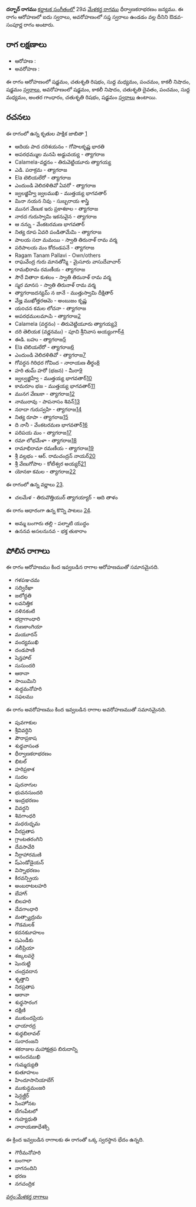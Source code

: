 {{Infobox ragam
	| name          	= దర్బార్
	| synonym	    	= 
	| mela          	= 
	| chakra        	= 
	| janaka        	= 
	| type          	= ఔడవ-సంపూర్ణ
	| arohanam      	= {{svaraC|S|R2|M1|P|N3|S'}} 
	| avarohanam    	= {{svaraC|S'|N3|D2|P|M1|G3|R2|S}}
	| jeeva         	=
	| chhaya        	=
	| nyasa         	=
	| vishesha      	= 
	| equivalent  		= 
}}
{{కర్ణాటక సంగీత రాగాలు}}
'''దర్బార్ రాగము''' [[కర్ణాటక సంగీతం]]లో 29వ [[మేళకర్త రాగము]] ధీర్వాణకరాభరణం జన్యము.  ఈ రాగం ఆరోహణలో ఐదు స్వరాలు, అవరోహణంలో సప్త స్వరాలు ఉండడం వల్ల దీనిని ఔడవ-సంపూర్ణ రాగం అంటారు.


==రాగ లక్షణాలు==


* ఆరోహణ : {{svaraC|S|R2|M1|P|N3|S'}} 
* అవరోహణ : {{svaraC|S'|N3|D2|P|M1|G3|R2|S}}

ఈ రాగం ఆరోహణంలో షడ్జమం, చతుశృతి రిషభం, సుద్ద మధ్యమం, పంచమం, కాకలీ నిషాదం, షడ్జమం [[స్వరాలు]], అవరోహణంలో షడ్జమం, కాకలీ నిషాదం, చతుశృతి దైవతం, పంచమం, సుద్ద మధ్యమం, అంతర గాంధారం, చతుశృతి రిషభం, షడ్జమం [[స్వరాలు]] ఉంటాయి.

==రచనలు==
ఈ రాగంలో ఉన్న కృతుల పాక్షిక జాబితా [https://github.com/ssrihari/ragavardhini/blob/master/ragas/kritis.psv]
* ఆదియ పాద దరిశయనం - గోపాలకృష్ణ భారతి
* అపరధమ్ముల మనపి అడ్డువయ్య - త్యాగరాజ
* Calamela-వర్ణనం - తిరువెట్టియూరు త్యాగయ్య
* ఎడి. పరాక్రమ - త్యాగరాజ
* Ela టెలియలేరో - త్యాగరాజ
* ఎందుండి వెలిదళితివో ఏవరో - త్యాగరాజ
* జ్వలజ్జిహ్వే జ్వలముఖి - ముత్తయ్య భాగవతార్
* మినా నయన నివు - సుబ్బరాయ శాస్త్రి
* మునగ వేణుక ఇరు ప్రకాశకాల - త్యాగరాజ
* నారద గురుస్వామి ఇకనువైన - త్యాగరాజ
* ఆ నన్ను - వేంకటరమణ భాగవతార్
* నిత్య రూప ఏవరి పండితామేమి - త్యాగరాజ
* పాలయ సదా మమయి - స్వాతి తిరునాళ్ రామ వర్మ
* పరిపాలయ మం కోదండపనే - త్యాగరాజ
* Ragam Tanam Pallavi - Own/others
* రాఘవేంద్ర గురు మానతోస్మి - మైసూరు వాసుదేవాచార్
* రామభిరామ రమణీయ - త్యాగరాజ
* సౌరే వితారా కుశలం - స్వాతి తిరునాళ్ రామ వర్మ
* స్మర మానస - స్వాతి తిరునాళ్ రామ వర్మ
* త్యాగరాజదన్యమ్ న జానే - ముత్తుస్వామి దీక్షితార్
* వేజ్హ ముఖోత్తరఆమె - అంబుజం కృష్ణ
* యoచన కమల లోచనా - త్యాగరాజ
* అపరధములమాఁపి - త్యాగరాజ[http://www.karnatik.com/c1386.shtml]
* Calamela (వర్ధనం) - తిరువెట్టియూరు త్యాగయ్య[http://www.karnatik.com/c2979.shtml]
* దరి తెలియక (వర్ణనము) - పూచి శ్రీనివాస అయ్యంగార్[http://www.karnatik.com/c3231.shtml]
* ఈడి. బహు - త్యాగరాజ[http://www.karnatik.com/c2270.shtml]
* Ela టెలియలేరో - త్యాగరాజ[http://www.karnatik.com/c2273.shtml]
* ఎందుండి వెలిదళితివో - త్యాగరాజ[http://www.karnatik.com/c2294.shtml]
* గోవర్ధన గిరిధర గోవింద - నారాయణ తీర్థం[http://www.karnatik.com/c1195.shtml]
* హరి తుమ్ హరో (భజన) - మీరా[http://www.karnatik.com/c3156.shtml]
* జ్వల్వజ్జిహ్వే - ముత్తయ్య భాగవతార్[http://www.karnatik.com/c2059.shtml]
* కామరూం భజ - ముత్తయ్య భాగవతార్[http://www.karnatik.com/c1918.shtml]
* మునగ వేణుకా - త్యాగరాజ[http://www.karnatik.com/c2568.shtml]
* నామురావు - పాపనాసం శివన్[http://www.karnatik.com/c1560.shtml]
* నరాదా గురుస్వహి - త్యాగరాజ[http://www.karnatik.com/c2588.shtml]
* నిత్య రూపా - త్యాగరాజ[http://www.karnatik.com/c2670.shtml]
* ది నానీ - వేంకటరమణ భాగవతార్[http://www.karnatik.com/c3193.shtml]
* పరిపయ మం - త్యాగరాజ[http://www.karnatik.com/c2719.shtml]
* రమా లోభమేళా - త్యాగరాజ[http://www.karnatik.com/c2754.shtml]
* రామాభిరామా రమణీయ - త్యాగరాజ[http://www.karnatik.com/c2748.shtml]
* శ్రీ వల్లభం - ఆర్. రామచంద్రన్ నాయర్[http://www.karnatik.com/c3130.shtml]
* శ్రీ వేణుగోపాల - కోటీశ్వర అయ్యర్[http://www.karnatik.com/c1887.shtml]
* యోనకా కమల - త్యాగరాజ[http://www.karnatik.com/c1064.shtml]

ఈ రాగంలో ఉన్న వర్ణాలు [http://www.carnatica.in/kriti/varnamlist.htm].
* చలమేళ - తిరువొత్తియుర్ త్యాగయ్యార్ - ఆది తాళం

ఈ రాగం ఆధారంగా ఉన్న కొన్ని పాటలు [http://rksanka.tripod.com/music/rslist.html].
* అమ్మ బంగారు తల్లి - పల్నాటి యుద్ధం
* ఉననవ అసలనునవ - భక్త తుకారాం




==పోలిన రాగాలు==
ఈ రాగం ఆరోహణము కింద ఇవ్వబడిన రాగాల ఆరోహణముతో సమానమైనది.
* గళపఞచమ
* సద్విరేఖా
* జలోద్ధతి
* లవనిత్తిక
* నళినకంటి
* భద్రాగాంధారి
* గుణకాంగియా
* మయూరన్
* వంద్యముఖి
* దండపాణి
* షెన్తహాల్
* సుసుందరి
* ఆఠానా
* సాయిమిని
* శుద్ధమనోహరి
* సఫలము

ఈ రాగం అవరోహణము కింద ఇవ్వబడిన రాగాల అవరోహణముతో సమానమైనది.
* పువగాకుల
* శ్రీవివర్ధిని
* పౌరాప్రకాష
* శుధ్ధవాసంత
* ధీర్వాణకరాభరణం
* భిటల్
* హరిప్రకాశ
* సుదల
* పురనాగుల
* భువనసుందరి
* ఇంద్రభరణం
* వివర్ధని
* శివగాంధరి
* మధరుధృమ
* వీరప్రతాప
* గ్రాంటతరంగిని
* దేవసావేరి
* నీర్రాహారమణి
* ష్ఎండోడైయన్
* విస్నాభరణం
* కిరవన్ప్రియ
* అంబరాటలహరి
* బేహాగ్
* బిలహరి
* దేవగాంధారి
* మత్స్యాద్రుమ
* గౌడమలక్
* కదనకుూహలం
* షఎండీకు
* సలీప్రియా
* శఙ్కలవరై
* షెందుట్టి
* చంద్రవదాన
* శృత్తాని
* నిరప్రతాప
* ఆఠానా
* శుధ్ధసారంగ
* దక్షిణి
* ముకుందప్రియ
* ఛాయారద్ర
* శుధ్ధబిలావల్
* సురారంజని
* శకరాజుల మహాక్షత్రప బిరుదాన్ని
* ఆనందముఖి
* గుమ్మద్యుతి
* కుతూహలం
* హిందూసానియాబేగ్
* ముకున్దమంజరి
* షెన్గజ్ఘీర్
* సింహోనట
* బేగంపేటలో
* గుహ్యధుతి
* నారాయణాధేశక్సి

ఈ క్రింద ఇవ్వబడిన రాగాలకు ఈ రాగంతో ఒక్క స్వరస్థాన భేదం ఉన్నది.
* గౌరీమనోహరి
* బంగాలా
* నాగనందిని
* భరణ
* నగచంద్రిక



[[వర్గం:మేళకర్త రాగాలు]]